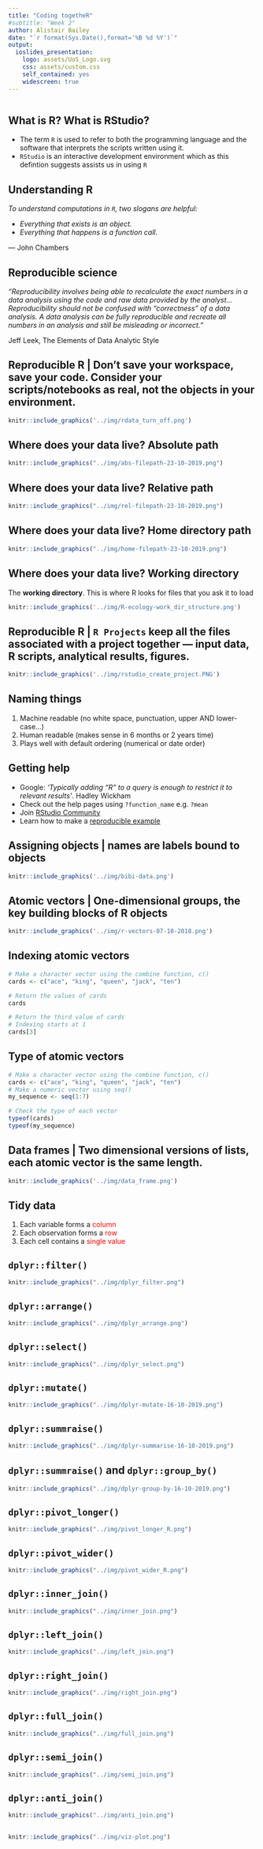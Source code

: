 ```yaml
---
title: "Coding togetheR"
#subtitle: "Week 2"
author: Alistair Bailey
date: "`r format(Sys.Date(),format='%B %d %Y')`"
output: 
  ioslides_presentation: 
    logo: assets/UoS_Logo.svg
    css: assets/custom.css
    self_contained: yes
    widescreen: true
---
```


```r
```

## What is R? What is RStudio?

+ The term `R` is used to refer to both the programming language and the software that interprets the scripts written using it.
+ `RStudio` is an interactive development environment which as this defintion suggests assists us in using `R`

## Understanding R

*To understand computations in `R`, two slogans are helpful:*

+ *Everything that exists is an object.*
+ *Everything that happens is a function call.*

— John Chambers

## Reproducible science

*"Reproducibility involves being able to recalculate the exact
numbers in a data analysis using the code and raw data
provided by the analyst...Reproducibility should not be confused with
“correctness” of a data analysis. A data analysis can be fully
reproducible and recreate all numbers in an analysis and still
be misleading or incorrect."*

Jeff Leek, The Elements of Data Analytic Style


## Reproducible R | Don't save your workspace, save your code. Consider your scripts/notebooks as real, not the objects in your environment. 

```r
knitr::include_graphics('../img/rdata_turn_off.png')
```

## Where does your data live? Absolute path


```r
knitr::include_graphics("../img/abs-filepath-23-10-2019.png")
```

## Where does your data live? Relative path

```r
knitr::include_graphics("../img/rel-filepath-23-10-2019.png")
```

## Where does your data live? Home directory path

```r
knitr::include_graphics("../img/home-filepath-23-10-2019.png")
```

## Where does your data live? Working directory

The **working directory**. This is where R looks for files that you ask it to load

```r
knitr::include_graphics('../img/R-ecology-work_dir_structure.png')
```

## Reproducible R | `R Projects` keep all the files associated with a project together — input data, R scripts, analytical results, figures. 

```r
knitr::include_graphics('../img/rstudio_create_project.PNG')
```

## Naming things 

1. Machine readable (no white space, punctuation, upper AND lower-case...)
2. Human readable  (makes sense in 6 months or 2 years time)
3. Plays well with default ordering (numerical or date order)

## Getting help

- Google: *'Typically adding “R” to a query is enough to restrict it to relevant results'*. Hadley Wickham
- Check out the help pages using `?function_name` e.g. `?mean`
- Join [RStudio Community](https://community.rstudio.com/)
- Learn how to make a [reproducible example](https://www.tidyverse.org/help/)


## Assigning objects | names are labels bound to objects {.flexbox .vcenter .centered}

```r
knitr::include_graphics('../img/bibi-data.png')
```

## Atomic vectors  | One-dimensional groups, the key building blocks of R objects

```r
knitr::include_graphics('../img/r-vectors-07-10-2018.png')
```

## Indexing atomic vectors

```r
# Make a character vector using the combine function, c()
cards <- c("ace", "king", "queen", "jack", "ten")

# Return the values of cards
cards
```

```r
# Return the third value of cards
# Indexing starts at 1
cards[3]
```

## Type of atomic vectors

```r
# Make a character vector using the combine function, c()
cards <- c("ace", "king", "queen", "jack", "ten")
# Make a numeric vector using seq()
my_sequence <- seq(1:7)

# Check the type of each vector
typeof(cards)
typeof(my_sequence)
```

## Data frames | Two dimensional versions of lists, each atomic vector is the same length.  {.flexbox .vcenter .centered}

```r
knitr::include_graphics('../img/data_frame.png')
```

## Tidy data

1. Each variable forms a <span style="color:red">column</span> 
2. Each observation forms a <span style="color:red">row</span>
3. Each cell contains a <span style="color:red">single value</span>

## `dplyr::filter()`

```r
knitr::include_graphics("../img/dplyr_filter.png")
```

## `dplyr::arrange()`

```r
knitr::include_graphics("../img/dplyr_arrange.png")
```


## `dplyr::select()`

```r
knitr::include_graphics("../img/dplyr_select.png")
```

## `dplyr::mutate()`

```r
knitr::include_graphics("../img/dplyr-mutate-16-10-2019.png")
```

## `dplyr::summraise()`

```r
knitr::include_graphics("../img/dplyr-summarise-16-10-2019.png")
```

## `dplyr::summraise()` and `dplyr::group_by()`


```r
knitr::include_graphics("../img/dplyr-group-by-16-10-2019.png")
```



## `dplyr::pivot_longer()`

```r
knitr::include_graphics("../img/pivot_longer_R.png")
```

## `dplyr::pivot_wider()`

```r
knitr::include_graphics("../img/pivot_wider_R.png")
```

## `dplyr::inner_join()`

```r
knitr::include_graphics("../img/inner_join.png")
```

## `dplyr::left_join()`

```r
knitr::include_graphics("../img/left_join.png")
```

## `dplyr::right_join()`

```r
knitr::include_graphics("../img/right_join.png")
```

## `dplyr::full_join()`

```r
knitr::include_graphics("../img/full_join.png")
```

## `dplyr::semi_join()`

```r
knitr::include_graphics("../img/semi_join.png")
```

## `dplyr::anti_join()`

```r
knitr::include_graphics("../img/anti_join.png")
```

## 

```r
knitr::include_graphics("../img/viz-plot.png")
```
